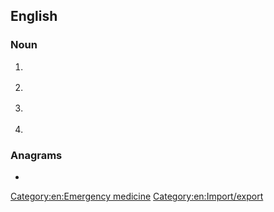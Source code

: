 {{also|ecc.|Ecc.}}

==English==

===Noun===
{{en-noun|~}}

# {{lb|en|computing}} {{initialism of|[[error]] [[correcting]] [[code]]|lang=en}}
# {{lb|en|cryptography}} {{initialism of|[[elliptic]] [[curve]] [[cryptography]]|lang=en}}
# {{lb|en|legal}} {{initialism of|[[export]] [[control]] and [[customs]]|lang=en}}
# {{lb|en|medicine}} {{initialism of|w:Emergency cardiovascular care|emergency cardiovascular care|lang=en}}

===Anagrams===
* {{l|en|CCE}}

[[Category:en:Emergency medicine]]
[[Category:en:Import/export]]